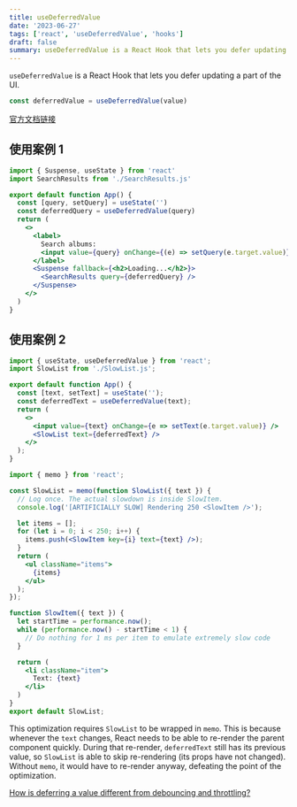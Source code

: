 ```yaml
---
title: useDeferredValue
date: '2023-06-27'
tags: ['react', 'useDeferredValue', 'hooks']
draft: false
summary: useDeferredValue is a React Hook that lets you defer updating a part of the UI.
---
```


`useDeferredValue` is a React Hook that lets you defer updating a part of the UI.

```jsx
const deferredValue = useDeferredValue(value)
```

[官方文档链接](https://react.dev/reference/react/useDeferredValue)

## 使用案例 1

```jsx
import { Suspense, useState } from 'react'
import SearchResults from './SearchResults.js'

export default function App() {
  const [query, setQuery] = useState('')
  const deferredQuery = useDeferredValue(query)
  return (
    <>
      <label>
        Search albums:
        <input value={query} onChange={(e) => setQuery(e.target.value)} />
      </label>
      <Suspense fallback={<h2>Loading...</h2>}>
        <SearchResults query={deferredQuery} />
      </Suspense>
    </>
  )
}
```

## 使用案例 2

```jsx:App.jsx
import { useState, useDeferredValue } from 'react';
import SlowList from './SlowList.js';

export default function App() {
  const [text, setText] = useState('');
  const deferredText = useDeferredValue(text);
  return (
    <>
      <input value={text} onChange={e => setText(e.target.value)} />
      <SlowList text={deferredText} />
    </>
  );
}
```

```jsx:SlowList.jsx
import { memo } from 'react';

const SlowList = memo(function SlowList({ text }) {
  // Log once. The actual slowdown is inside SlowItem.
  console.log('[ARTIFICIALLY SLOW] Rendering 250 <SlowItem />');

  let items = [];
  for (let i = 0; i < 250; i++) {
    items.push(<SlowItem key={i} text={text} />);
  }
  return (
    <ul className="items">
      {items}
    </ul>
  );
});

function SlowItem({ text }) {
  let startTime = performance.now();
  while (performance.now() - startTime < 1) {
    // Do nothing for 1 ms per item to emulate extremely slow code
  }

  return (
    <li className="item">
      Text: {text}
    </li>
  )
}
export default SlowList;
```

This optimization requires `SlowList` to be wrapped in `memo`. This is because whenever the `text` changes, React needs to be able to re-render the parent component quickly. During that re-render, `deferredText` still has its previous value, so `SlowList` is able to skip re-rendering (its props have not changed). Without `memo`, it would have to re-render anyway, defeating the point of the optimization.

[How is deferring a value different from debouncing and throttling?](https://react.dev/reference/react/useDeferredValue#how-is-deferring-a-value-different-from-debouncing-and-throttling)
